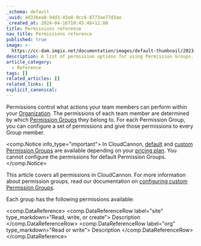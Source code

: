 ```yaml
---
_schema: default
_uuid: 4d336ea8-9dd3-45e8-9cc6-8773ae77d3ae
_created_at: 2024-04-16T10:45:46+12:00
title: Permissions reference
nav_title: Permissions reference
published: true
image: >-
  https://cc-dam.imgix.net/documentation/images/default-thumbnail/2023-Q4/CloudCannon-Documentation-Thumbnail.png
description: A list of permission options for using Permission Groups.
article_category:
  - Reference
tags: []
related_articles: []
related_links: []
explicit_canonical:
---
```

Permissions control what actions your team members can perform within your [Organization](/documentation/articles/what-is-an-organization/). The permissions of each team member are determined by which [Permission Groups](/documentation/articles/default-permission-groups/) they belong to. For each Permission Group, you can configure a set of permissions and give those permissions to every Group member.

<comp.Notice info_type="important">
  In CloudCannon, [default](/documentation/articles/default-permission-groups/) and [custom Permission Groups](/documentation/articles/create-a-permission-group/) are available depending on your [pricing plan](/pricing/). You cannot configure the permissions for default Permission Groups.
</comp.Notice>

This article covers all permissions in CloudCannon. For more information about permission groups, read our documentation on [configuring custom Permission Groups](/documentation/articles/configure-custom-permission-groups/).

Each group has the following permissions available:

<comp.DataReference>
  <comp.DataReferenceRow label="site" type_markdown="Read, write, or create">
    Description
  </comp.DataReferenceRow>
  <comp.DataReferenceRow label="org" type_markdown="Read or write">
    Description
  </comp.DataReferenceRow>
</comp.DataReference>